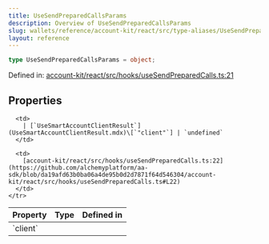 ```yaml
---
title: UseSendPreparedCallsParams
description: Overview of UseSendPreparedCallsParams
slug: wallets/reference/account-kit/react/src/type-aliases/UseSendPreparedCallsParams
layout: reference
---
```


```ts
type UseSendPreparedCallsParams = object;
```

Defined in: [account-kit/react/src/hooks/useSendPreparedCalls.ts:21](https://github.com/alchemyplatform/aa-sdk/blob/da19afd63b0ba06a4de95b0d2d7871f64d546304/account-kit/react/src/hooks/useSendPreparedCalls.ts#L21)

## Properties

<table>
  <thead>
    <tr>
      <th align="left">Property</th>
      <th align="left">Type</th>
      <th align="left">Defined in</th>
    </tr>
  </thead>

  <tbody>
    <tr>
      <td>
        <a id="client" /> `client`
      </td>

      <td>
        | [`UseSmartAccountClientResult`](UseSmartAccountClientResult.mdx)\[`"client"`] | `undefined`
      </td>

      <td>
        [account-kit/react/src/hooks/useSendPreparedCalls.ts:22](https://github.com/alchemyplatform/aa-sdk/blob/da19afd63b0ba06a4de95b0d2d7871f64d546304/account-kit/react/src/hooks/useSendPreparedCalls.ts#L22)
      </td>
    </tr>

  </tbody>
</table>
